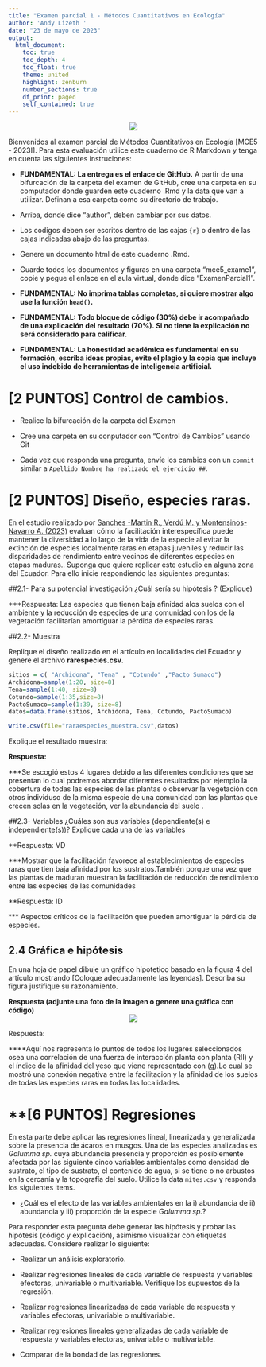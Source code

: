 ```yaml
---
title: "Examen parcial 1 - Métodos Cuantitativos en Ecología"
author: 'Andy Lizeth '
date: "23 de mayo de 2023"
output: 
  html_document:
    toc: true
    toc_depth: 4
    toc_float: true
    theme: united
    highlight: zenburn
    number_sections: true
    df_print: paged
    self_contained: true
---
```


<center>![](https://www.ikiam.edu.ec/wp-content/uploads/2021/12/logo-ikiam-1.png)</center>


Bienvenidos al examen parcial de Métodos Cuantitativos en Ecología [MCE5 - 2023I]. Para esta evaluación utilice este cuaderno de R Markdown y tenga en cuenta las siguientes instruciones:

* **FUNDAMENTAL: La entrega es el enlace de GitHub.** A partir de una bifurcación de la carpeta del examen de GitHub, cree una carpeta en su computador donde guarden este cuaderno .Rmd y la data que van a utilizar. Definan a esa carpeta como su directorio de trabajo. 

* Arriba, donde dice "author", deben cambiar por sus datos.

* Los codigos deben ser escritos dentro de las cajas ```{r} ``` o dentro de las cajas indicadas abajo de las preguntas.

* Genere un documento html de este cuaderno .Rmd. 

* Guarde todos los documentos y figuras en una carpeta "mce5_exame1", copie y pegue el enlace en el aula virtual, donde dice "ExamenParcial1".

* **FUNDAMENTAL: No imprima tablas completas, si quiere mostrar algo use la función ```head()```.**

* **FUNDAMENTAL: Todo bloque de código (30%) debe ir acompañado de una explicación del resultado (70%). Si no tiene la explicación no será considerado para calificar.**  

* **FUNDAMENTAL: La honestidad académica es fundamental en su formación, escriba ideas propias, evite el plagio y la copia que incluye el uso indebido de herramientas de inteligencia artificial.**


# **[2 PUNTOS] Control de cambios.**

* Realice la bifurcación de la carpeta del Examen

* Cree una carpeta en su conputador con "Control de Cambios" usando Git

* Cada vez que responda una pregunta, envíe los cambios con un ```commit``` similar a `Apellido Nombre ha realizado el ejercicio ##`. 

# **[2 PUNTOS] Diseño, especies raras.**

En el estudio realizado por <a href="https://doi.org/10.1111/jvs.13185">Sanches -Martin R., Verdú M. y Montensinos-Navarro A. (2023)</a> evaluan cómo la facilitación interespecífica puede mantener la diversidad a lo largo de la vida de la especie al evitar la extinción de especies localmente raras en etapas juveniles y reducir las disparidades de rendimiento entre vecinos de diferentes especies en etapas maduras.. Suponga que quiere replicar este estudio en alguna zona del Ecuador. Para ello inicie respondiendo las siguientes preguntas:  

##2.1- Para su potencial investigación ¿Cuál sería su hipótesis ? (Explique)

***Respuesta:
Las especies que tienen baja afinidad alos suelos con el ambiente y la reducción de especies de una comunidad con los de la vegetación facilitarían amortiguar la pérdida de especies raras.


##2.2- Muestra

Replique el diseño realizado en el artículo en localidades del Ecuador y genere el archivo **rarespecies.csv**. 

```r
sitios = c( "Archidona", "Tena" , "Cotundo" ,"Pacto Sumaco")
Archidona=sample(1:20, size=8)
Tena=sample(1:40, size=8)
Cotundo=sample(1:35,size=8)
PactoSumaco=sample(1:39, size=8)
datos=data.frame(sitios, Archidona, Tena, Cotundo, PactoSumaco)

write.csv(file="raraespecies_muestra.csv",datos)
```
Explique el resultado muestra: 

**Respuesta:**

***Se escogió estos 4 lugares debido a las diferentes condiciones  que se presentan lo cual podremos abordar diferentes resultados por ejemplo la cobertura de todas las especies de las plantas o observar la vegetación con otros individuso de la misma especie de una comunidad con las plantas que crecen solas en la vegetación, ver la abundancia del suelo .


##2.3- Variables
¿Cuáles son sus variables (dependiente(s) e independiente(s))? Explique cada una de las variables

**Respuesta: VD
 
 ***Mostrar que la facilitación favorece al establecimientos de especies raras que tien baja afinidad por los sustratos.También porque una vez que las plantas de maduran muestran la facilitación de reducción de rendimiento entre las especies de las comunidades

**Respuesta: ID

*** Aspectos críticos de la facilitación que pueden amortiguar la pérdida de especies.

## 2.4 Gráfica e hipótesis
En una hoja de papel dibuje un gráfico hipotetico basado en la figura 4 del artículo mostrando [Coloque adecuadamente las leyendas]. Describa su figura justifique su razonamiento.

**Respuesta (adjunte una foto de la imagen o genere una gráfica con código)**
<center>![](foto.jpeg)</center>

Respuesta:

****Aquí nos representa lo puntos de todos los lugares seleccionados osea una correlación de una fuerza de interacción planta con planta (RII) y el índice de la afinidad del yeso que viene representado con (g).Lo cual se mostró una conexión negativa entre la facilitacion y la afinidad de los suelos de todas las especies raras en todas las localidades.



# **[6 PUNTOS] Regresiones

En esta parte debe aplicar las regresiones lineal, linearizada y generalizada sobre la presencia de ácaros en musgos. Una de las especies analizadas es *Galumma sp.* cuya abundancia presencia y proporción es posiblemente afectada por las siguiente cinco variables ambientales como densidad de sustrato, el tipo de sustrato, el contenido de agua, si se tiene o no arbustos en la cercanía y la topografía del suelo. Utilice la data ```mites.csv``` y responda los siguientes items. 

- ¿Cuál es el efecto de las variables ambientales en la i) abundancia de ii) abundancia y iii) proporción de la especie *Galumma sp.*?

Para responder esta pregunta debe generar las hipótesis y probar las hipótesis (código y explicación), asimismo visualizar con etiquetas adecuadas. Considere realizar lo siguiente:

- Realizar un análisis exploratorio.

- Realizar regresiones lineales de cada variable de respuesta y variables efectoras, univariable o multivariable. Verifique los supuestos de la regresión. 

- Realizar regresiones linearizadas de cada variable de respuesta y variables efectoras, univariable o multivariable. 

- Realizar regresiones lineales generalizadas de cada variable de respuesta y variables efectoras, univariable o multivariable. 

- Comparar de la bondad de las regresiones. 
